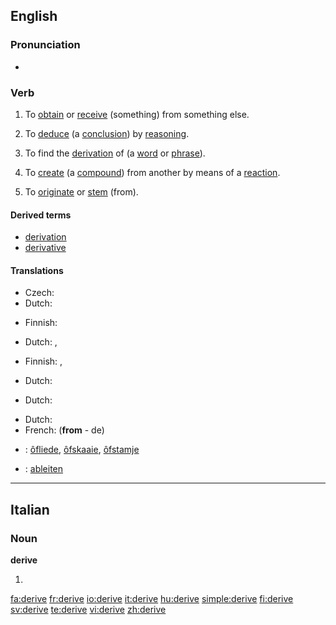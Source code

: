 ==English==

===Pronunciation===
*{{audio|en-us-derive.ogg|Audio (US)}}

===Verb===
{{en-verb|deriv|ing}}
{{rfex}}

# {{context|transitive}} To [[obtain]] or [[receive]] (something) from something else.
# {{context|transitive|logic}} To [[deduce]] (a [[conclusion]]) by [[reasoning]].
# {{context|transitive|linguistics}} To find the [[derivation]] of (a [[word]] or [[phrase]]).
# {{context|transitive|chemistry}} To [[create]] (a [[compound]]) from another by means of a [[reaction]].
# {{context|intransitive}} To [[originate]] or [[stem]] (from).

====Derived terms====
* [[derivation]]
* [[derivative]]

====Translations====
{{trans-top|obtain (something) from something else}}
* Czech: {{t-|cs|odvodit}}
* Dutch: {{t+|nl|afleiden}}
{{trans-mid}}
* Finnish: {{t+|fi|johtaa}}
{{trans-bottom}}

{{trans-top|deduce (a conclusion) by reasoning}}
* Dutch: {{t+|nl|afleiden}}, {{t|nl|deduceren}}
{{trans-mid}}
* Finnish: {{t+|fi|johtaa}}, {{t-|fi|päätellä}}
{{trans-bottom}}

{{trans-top|find the derivation of (a word or phrase)}}
* Dutch: {{t+|nl|afleiden}}
{{trans-mid}}
{{trans-bottom}}

{{trans-top|create (a compound) from another by means of a reaction}}
* Dutch: {{t+|nl|afleiden}}
{{trans-mid}}
{{trans-bottom}}

{{trans-top|originate (from)}}
* Dutch: {{t-|nl|ontstaan}}
* French: {{t|fr|dériver}} ('''from''' - de)
{{trans-mid}}
{{trans-bottom}}
{{checktrans-top}}
*{{ttbc|Frisian}}: [[ôfliede]], [[ôfskaaie]], [[ôfstamje]]
*{{ttbc|German}}: [[ableiten]]
{{trans-bottom}}

----

==Italian==

===Noun===
'''derive''' {{f}} {{plural}}

# {{plural of|deriva|lang=Italian}}

[[fa:derive]]
[[fr:derive]]
[[io:derive]]
[[it:derive]]
[[hu:derive]]
[[simple:derive]]
[[fi:derive]]
[[sv:derive]]
[[te:derive]]
[[vi:derive]]
[[zh:derive]]
